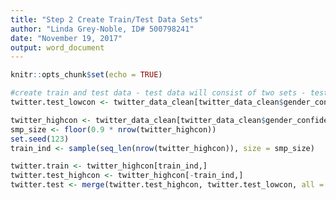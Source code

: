 ---
title: "Step 2 Create Train/Test Data Sets"
author: "Linda Grey-Noble, ID# 500798241"
date: "November 19, 2017"
output: word_document
---

```{r setup, include=FALSE}
knitr::opts_chunk$set(echo = TRUE)
```

```{r, echo=TRUE}
#create train and test data - test data will consist of two sets - test data where gender_confidence < 1and a set where gender confidence = 1 (10% of the 100% confidence data)
twitter.test_lowcon <- twitter_data_clean[twitter_data_clean$gender_confidence < 1,]

twitter_highcon <- twitter_data_clean[twitter_data_clean$gender_confidence == 1,]
smp_size <- floor(0.9 * nrow(twitter_highcon))
set.seed(123)
train_ind <- sample(seq_len(nrow(twitter_highcon)), size = smp_size)

twitter.train <- twitter_highcon[train_ind,]
twitter.test_highcon <- twitter_highcon[-train_ind,]
twitter.test <- merge(twitter.test_highcon, twitter.test_lowcon, all = TRUE)

```
